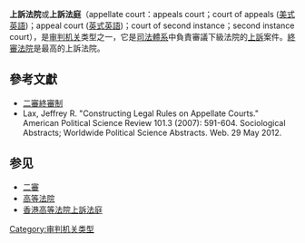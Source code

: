 {{legal}}

'''上訴法院'''或'''上訴法庭'''（appellate court：appeals court；court of appeals ([[美式英語|美式英語]])；appeal court ([[英式英語|英式英語]])；court of second instance；second instance court），是[[审判机关|审判机关]]类型之一，它是[[司法體系|司法體系]]中負責審議下級法院的[[上訴|上訴]]案件。[[終審法院|終審法院]]是最高的上訴法院。

==參考文獻==
{{refbegin}}
*[https://web.archive.org/web/20081110223344/http://law.anhuinews.com/system/2005/03/11/001156630.shtml 二審終審制]
*Lax, Jeffrey R. "Constructing Legal Rules on Appellate Courts." American Political Science Review 101.3 (2007): 591-604. Sociological Abstracts; Worldwide Political Science Abstracts. Web. 29 May 2012.
{{refend}}

==参见==
*[[二審|二審]]
*[[高等法院|高等法院]]
*[[香港高等法院上訴法庭|香港高等法院上訴法庭]]

{{law-stub}}

[[Category:审判机关类型|Category:审判机关类型]]